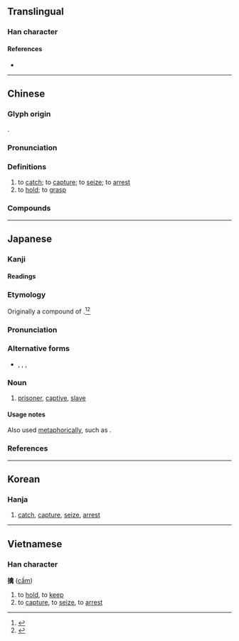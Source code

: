 {{character info/new}}
==Translingual==

===Han character===
{{Han char|rn=64|rad=手|as=13|sn=16|four=58027|canj=QOYB|ids=⿰扌禽}}

====References====
* {{Han ref|kx=0458.250|dkj=12816|dj=0807.130|hdz=31961.020|uh=64D2|ud=25810|bh=BEE0|bd=48864}}

----

==Chinese==
{{zh-forms|alt=㩒}}

===Glyph origin===
{{Han etym}}
{{Han compound|手|alt1=扌|禽|ls=psc|c1=s|c2=p}}.

===Pronunciation===
{{zh-pron
|m=qín
|c=kam4
|mn=khîm
|mc=y
|oc=y
|cat=v
}}

===Definitions===
{{zh-hanzi}}

# to [[catch]]; to [[capture]]; to [[seize]]; to [[arrest]]
# to [[hold]]; to [[grasp]]

===Compounds===
{{zh-der|一網成擒|一舉成擒|七擒七縱|伏虎擒龍|就擒|成擒|手到擒來|捉虎擒蛟|擒伏|擒奸摘伏|擒姦擿伏|擒姦討暴|擒抱|擒拿|擒捉|擒服|擒獲|擒盜|擒縱|擒虎拿蛟|擒賊擒王|擒賊擒首|擒龍縛虎|束手就擒|欲擒故縱|生擒|生擒活拿|生擒活捉|韓擒虎|餓虎擒羊}}

----

==Japanese==

===Kanji===
{{ja-kanji|grade=|rs=手13}}

====Readings====
{{ja-readings
|goon=[[ごん]] (gon), {{qualifier|historical}} [[ごむ]] (gomu)
|kanon=[[きん]] (kin), {{qualifier|historical}} [[きむ]] (kimu)
|kun=[[とらえる]] ([[擒える]], toraeru), [[とりこ]] (toriko)
}}

===Etymology===
Originally a compound of {{compound|lang=ja|sort=とりこ|取り|tr1=tori|t1=taking, capturing|pos1=the {{m|ja|連用形|tr=ren'yōkei||continuative or stem form}} of verb {{m|ja|取る}} ''toru'', “to take, to capture”|子|tr2=ko|t2=child; small thing}}.<ref name="KDJ">{{R:Kokugo Dai Jiten}}</ref><ref name="DJR">{{R:Daijirin}}</ref>

===Pronunciation===
{{ja-pron|yomi=k|とりこ|acc=3|acc_ref=DJR|acc2=0|acc2_ref=DJR}}

===Alternative forms===
* {{ja-l|虜}}, {{ja-l|俘}}, {{ja-l|囚}}, {{ja-l|俘虜}}

===Noun===
{{ja-noun|とりこ}}

# [[prisoner]], [[captive]], [[slave]]

====Usage notes====
Also used [[metaphor]]ically, such as {{m|ja|恋}}{{m|ja|の}}{{m|ja|擒|tr=koi no toriko|lit=love's slave}}.

===References===
<references/>

----

==Korean==

===Hanja===
{{ko-hanja|hangeul=금|eumhun=|rv=geum|mr=kŭm|y=kum}}

# [[catch]], [[capture]], [[seize]], [[arrest]]

----

==Vietnamese==

===Han character===
'''擒''' ([[cầm]])

# to [[hold]], to [[keep]]
# to [[capture]], to [[seize]], to [[arrest]]

{{cln|vi|Han tu}}